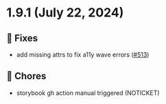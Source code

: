 
<Meta title="Releases/v1.9.x/v1.9.1/Changelog"/>
  
# 1.9.1 (July 22, 2024)

## 🐛 Fixes
* add missing attrs to fix a11y wave errors ([#513](https://github.com/infermedica/component-library/pull/513))

## 🧹 Chores
* storybook gh action manual triggered  (NOTICKET)

